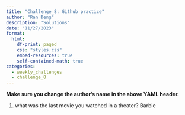 ```yaml
---
title: "Challenge_8: Github practice"
author: "Ran Deng"
description: "Solutions"
date: "11/27/2023"
format:
  html:
    df-print: paged
    css: "styles.css"
    embed-resources: true
    self-contained-math: true
categories:
  - weekly_challenges
  - challenge_8
---
```


**Make sure you change the author's name in the above YAML header.**

1. what was the last movie you watched in a theater?
Barbie
